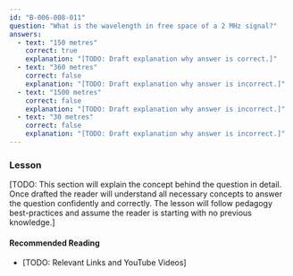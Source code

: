 ```yaml
---
id: "B-006-008-011"
question: "What is the wavelength in free space of a 2 MHz signal?"
answers:
  - text: "150 metres"
    correct: true
    explanation: "[TODO: Draft explanation why answer is correct.]"
  - text: "360 metres"
    correct: false
    explanation: "[TODO: Draft explanation why answer is incorrect.]"
  - text: "1500 metres"
    correct: false
    explanation: "[TODO: Draft explanation why answer is incorrect.]"
  - text: "30 metres"
    correct: false
    explanation: "[TODO: Draft explanation why answer is incorrect.]"
---
```


### Lesson

[TODO: This section will explain the concept behind the question in detail. Once drafted the reader will understand all necessary concepts to answer the question confidently and correctly. The lesson will follow pedagogy best-practices and assume the reader is starting with no previous knowledge.]

#### Recommended Reading

- [TODO: Relevant Links and YouTube Videos]
